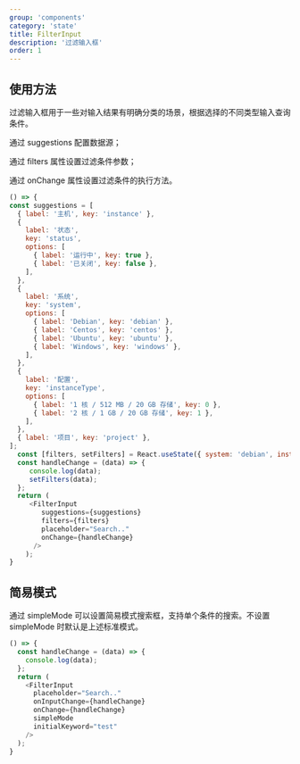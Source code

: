 ```yaml
---
group: 'components'
category: 'state'
title: FilterInput
description: '过滤输入框'
order: 1
---
```


## 使用方法

过滤输入框用于一些对输入结果有明确分类的场景，根据选择的不同类型输入查询条件。

通过 suggestions 配置数据源；

通过 filters 属性设置过滤条件参数；

通过 onChange 属性设置过滤条件的执行方法。

```js live=true
() => {
const suggestions = [
  { label: '主机', key: 'instance' },
  {
    label: '状态',
    key: 'status',
    options: [
      { label: '运行中', key: true },
      { label: '已关闭', key: false },
    ],
  },
  {
    label: '系统',
    key: 'system',
    options: [
      { label: 'Debian', key: 'debian' },
      { label: 'Centos', key: 'centos' },
      { label: 'Ubuntu', key: 'ubuntu' },
      { label: 'Windows', key: 'windows' },
    ],
  },
  {
    label: '配置',
    key: 'instanceType',
    options: [
      { label: '1 核 / 512 MB / 20 GB 存储', key: 0 },
      { label: '2 核 / 1 GB / 20 GB 存储', key: 1 },
    ],
  },
  { label: '项目', key: 'project' },
];
  const [filters, setFilters] = React.useState({ system: 'debian', instanceType: 1 });
  const handleChange = (data) => {
     console.log(data);
     setFilters(data);
  };
  return (
     <FilterInput
        suggestions={suggestions}
        filters={filters}
        placeholder="Search.."
        onChange={handleChange}
      />
    );
}
```

## 简易模式

通过 simpleMode 可以设置简易模式搜索框，支持单个条件的搜索。不设置 simpleMode 时默认是上述标准模式。

```js live=true
() => {
  const handleChange = (data) => {
    console.log(data);
  };
  return (
    <FilterInput
      placeholder="Search.."
      onInputChange={handleChange}
      onChange={handleChange}
      simpleMode
      initialKeyword="test"
    />
  );
}
```
